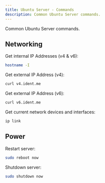 ```yaml
---
title: Ubuntu Server - Commands
description: Common Ubuntu Server commands.
---
```


Common Ubuntu Server commands.

## Networking

Get internal IP Addresses (v4 & v6):

```bash
hostname -I
```

Get external IP Address (v4):

```bash
curl v4.ident.me
```

Get external IP Address (v6):

```bash
curl v6.ident.me
```

Get current network devices and interfaces:

```bash
ip link
```

## Power

Restart server:

```bash
sudo reboot now
```

Shutdown server:

```bash
sudo shutdown now
```
